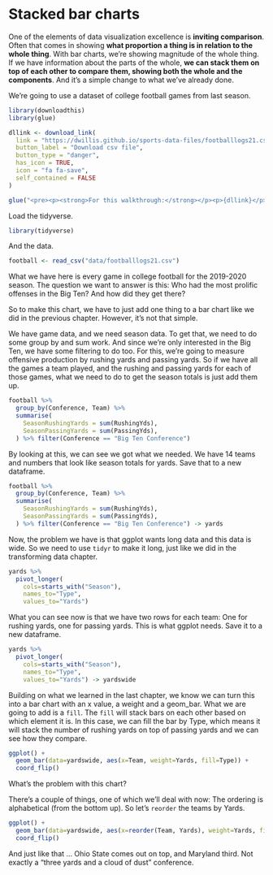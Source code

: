 # Stacked bar charts

One of the elements of data visualization excellence is **inviting comparison**. Often that comes in showing **what proportion a thing is in relation to the whole thing**. With bar charts, we're showing magnitude of the whole thing. If we have information about the parts of the whole, **we can stack them on top of each other to compare them, showing both the whole and the components**. And it's a simple change to what we've already done.

We're going to use a dataset of college football games from last season.

```r
library(downloadthis)
library(glue)

dllink <- download_link(
  link = "https://dwillis.github.io/sports-data-files/footballlogs21.csv",
  button_label = "Download csv file",
  button_type = "danger",
  has_icon = TRUE,
  icon = "fa fa-save",
  self_contained = FALSE
)

glue("<pre><p><strong>For this walkthrough:</strong></p><p>{dllink}</p></pre>")

```

Load the tidyverse.

```r
library(tidyverse)
```

And the data.

```r
football <- read_csv("data/footballlogs21.csv")
```

What we have here is every game in college football for the 2019-2020 season. The question we want to answer is this: Who had the most prolific offenses in the Big Ten? And how did they get there?

So to make this chart, we have to just add one thing to a bar chart like we did in the previous chapter. However, it's not that simple.

We have game data, and we need season data. To get that, we need to do some group by and sum work. And since we're only interested in the Big Ten, we have some filtering to do too. For this, we're going to measure offensive production by rushing yards and passing yards. So if we have all the games a team played, and the rushing and passing yards for each of those games, what we need to do to get the season totals is just add them up.

```r
football %>% 
  group_by(Conference, Team) %>% 
  summarise(
    SeasonRushingYards = sum(RushingYds),
    SeasonPassingYards = sum(PassingYds),
  ) %>% filter(Conference == "Big Ten Conference")
```

By looking at this, we can see we got what we needed. We have 14 teams and numbers that look like season totals for yards. Save that to a new dataframe.

```r
football %>% 
  group_by(Conference, Team) %>% 
  summarise(
    SeasonRushingYards = sum(RushingYds),
    SeasonPassingYards = sum(PassingYds),
  ) %>% filter(Conference == "Big Ten Conference") -> yards
```

Now, the problem we have is that ggplot wants long data and this data is wide. So we need to use `tidyr` to make it long, just like we did in the transforming data chapter.

```r
yards %>% 
  pivot_longer(
    cols=starts_with("Season"), 
    names_to="Type", 
    values_to="Yards")
```

What you can see now is that we have two rows for each team: One for rushing yards, one for passing yards. This is what ggplot needs. Save it to a new dataframe.

```r
yards %>% 
  pivot_longer(
    cols=starts_with("Season"), 
    names_to="Type", 
    values_to="Yards") -> yardswide
```

Building on what we learned in the last chapter, we know we can turn this into a bar chart with an x value, a weight and a geom_bar. What we are going to add is a `fill`. The `fill` will stack bars on each other based on which element it is. In this case, we can fill the bar by Type, which means it will stack the number of rushing yards on top of passing yards and we can see how they compare.

```r
ggplot() + 
  geom_bar(data=yardswide, aes(x=Team, weight=Yards, fill=Type)) + 
  coord_flip()
```

What's the problem with this chart?

There's a couple of things, one of which we'll deal with now: The ordering is alphabetical (from the bottom up). So let's `reorder` the teams by Yards.

```r
ggplot() + 
  geom_bar(data=yardswide, aes(x=reorder(Team, Yards), weight=Yards, fill=Type)) + 
  coord_flip()
```

And just like that ... Ohio State comes out on top, and Maryland third. Not exactly a "three yards and a cloud of dust" conference.
